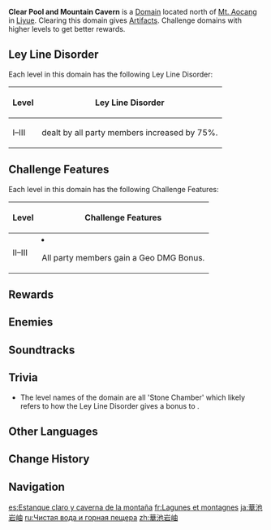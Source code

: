 {{Domain Infobox
|image        = Domain Clear Pool and Mountain Cavern.png
|type         = Blessing
|description  = Mt. Aocang is a place of secret wonders. What at first merely seems like beautiful scenery in fact conceals a stone cave that connects to the heavens and breathes out clouds. Nonetheless, this is not how the saying "where the clouds emerge" was derived.
|region       = Liyue
|area         = Minlin
|subarea      = Mt. Aocang
|requiredAR   = 35/40/45
|recLevel     = 69/80/90
|recElements  = Geo
}}
{{Description|This ancient blessed altar is filled with monsters that fear  the power of Geo.<br>You shall earn priceless Artifacts, if &mdash; and only if &mdash; you can pass the trial.}}
'''Clear Pool and Mountain Cavern''' is a [[Domain]] located north of [[Mt. Aocang]] in [[Liyue]]. Clearing this domain gives [[Artifacts]]. Challenge domains with higher levels to get better rewards.

==Ley Line Disorder==
Each level in this domain has the following Ley Line Disorder:
{| class="wikitable align-center"
! Level
! Ley Line Disorder
|-
! I–III
| {{Color|Geo DMG}} dealt by all party members increased by 75%.
|}

==Challenge Features==
Each level in this domain has the following Challenge Features:
{| class="wikitable"
! Level
! Challenge Features
|-
! II–III
| <li>All party members gain a Geo DMG Bonus.</li>
|}

==Rewards==
{{Domain Levels/Blessing
|sets=Gambler,Scholar,Bloodstained Chivalry,Noblesse Oblige
|level=3
}}

==Enemies==
{{Domain Enemies
|domain      = Stone Chamber
|target1     = Defeat 12 opponents within 300 sec.
|enemies1    = Treasure Hoarders: Crusher*6;Treasure Hoarders: Pugilist*6
|target2     = Defeat 10 opponents within 360 sec.
|enemies2    = Rock Shield Hilichurl Guard*8;Rock Shieldwall Mitachurl*2
|target3     = Defeat 1 opponent within 360 sec.
|enemies3    = Ruin Guard
}}

==Soundtracks==
{{Soundtracks by Category Table|type=domain}}

==Trivia==
* The level names of the domain are all 'Stone Chamber' which likely refers to how the Ley Line Disorder gives a bonus to {{Color|Geo DMG}}.

==Other Languages==
{{Other Languages
|en       = Clear Pool and Mountain Cavern
|zhs      = 华池岩岫
|zhs_rm   = Huá Chí Yánxiù
|zht      = 華池岩岫
|zht_rm   = Huá Chí Yánxiù
|zh_tl    = Aesthetic Pool and Mountain Cavern
|ja       = 華池岩岫
|ja_rm    = Kachi Ganshuu{{Assumed}}
|ja_tl    = Blossoming Pool and Mountain Cavern
|ko       = 화지 산굴
|ko_rm    = Hwaji Sangul
|ko_tl    = Shining Pool and Mountain Cave
|es       = Estanque claro y caverna de la montaña
|es_tl    = Clear Pond and Cavern of the Mountain
|fr       = Lagunes et montagnes
|fr_tl    = Lagoons and Mountains
|ru       = Чистая вода и горная пещера
|ru_tl    = Clear Water and Mountain Cave
|th       = สระน้ำและถ้ำบนภูเขา
|th_rm    = 
|th_tl    = Pool and Cave on the Mountain
|vi       = Hoa Trì Nham Khúc
|vi_tl    = 
|de       = Klares Wasser und felsige Höhle
|de_tl    = Clear Water and Rocky Cavern
|id       = Clear Pool and Mountain Cavern
|pt       = Lago de Luhua e Caverna da Montanha
|pt_tl    = 
|tr       = Berrak Gölet ve Dağ Mağarası
|tr_tl    = Clear Pond and Mountain Cave
|it       = Lago limpido e caverna di montagna
|it_tl    = 
}}

==Change History==
{{Change History|1.0}}

== Navigation ==
{{Domain Navbox|Permanent}}

[[es:Estanque claro y caverna de la montaña]]
[[fr:Lagunes et montagnes]]
[[ja:華池岩岫]]
[[ru:Чистая вода и горная пещера]]
[[zh:華池岩岫]]